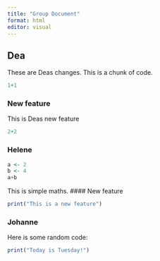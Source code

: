 ```yaml
---
title: "Group Document"
format: html
editor: visual
---
```


## Dea

These are Deas changes. This is a chunk of code.

```r
1+1
```

### New feature

This is Deas new feature
```r
2+2
```


### Helene

```r
a <- 2
b <- 4
a+b
```

This is simple maths.
#### New feature
```r
print("This is a new feature")
```

### Johanne

Here is some random code:

```r
print("Today is Tuesday!")
```
